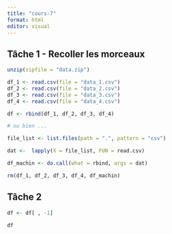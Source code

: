 ```yaml
---
title: "cours-7"
format: html
editor: visual
---
```


## Tâche 1 - Recoller les morceaux

```r
unzip(zipfile = "data.zip")

df_1 <- read.csv(file = "data_1.csv")
df_2 <- read.csv(file = "data_2.csv")
df_3 <- read.csv(file = "data_3.csv")
df_4 <- read.csv(file = "data_4.csv")

df <- rbind(df_1, df_2, df_3, df_4)

# ou bien ... 

file_list <- list.files(path = ".", pattern = "csv")

dat <-  lapply(X = file_list, FUN = read.csv)

df_machin <- do.call(what = rbind, args = dat)

rm(df_1, df_2, df_3, df_4, df_machin)
```

## Tâche 2

```r

df <- df[ , -1]

df 
```
